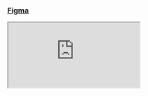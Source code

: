 
<Meta title="💅 Figma" />

### [Figma](https://figma.com/design/OOySUYRs2xEDJRMqY4bppf/MIRA-master-(shared)?node-id=13937-5016&embed-host=share)
<iframe
title="Mira Figma"
className="mt-4 w-full h-full rounded-md border border-gray-700"
src="https://embed.figma.com/design/OOySUYRs2xEDJRMqY4bppf/MIRA-master-(shared)?node-id=13937-5016&embed-host=share"
allowFullScreen>
</iframe>
